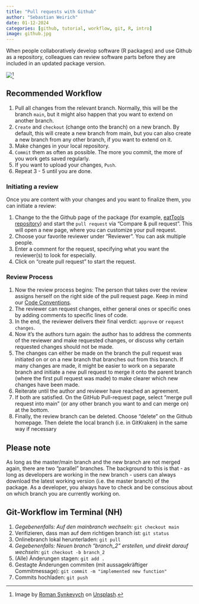 ```yaml
---
title: "Pull requests with Github"
author: "Sebastian Weirich"
date: 01-12-2024
categories: [github, tutorial, workflow, git, R, intro]
image: github.jpg
---
```


When people collaboratively develop software (R packages) and use Github as a repository, colleagues can review software parts before they are included in an updated package version.

![](github.jpg)[^1]

[^1]: Image by [Roman Synkevych](https://unsplash.com/de/@synkevych?utm_content=creditCopyText&utm_medium=referral&utm_source=unsplash) on [Unsplash](https://unsplash.com/de/fotos/blau-schwarzes-pinguin-pluschtier-UT8LMo-wlyk).


## Recommended Workflow

1.  Pull all changes from the relevant branch. Normally, this will be the branch `main`, but it might also happen that you want to extend on another branch.
2.  `Create` and `checkout` (change onto the branch) on a new branch. By default, this will create a new branch from main, but you can also create a new branch from any other branch, if you want to extend on it.
3.  Make changes in your local repository.
4.  `Commit` them as often as possible. The more you commit, the more of you work gets saved regularly.
5.  If you want to upload your changes, `Push`.
6.  Repeat 3 - 5 until you are done.

### Initiating a review

Once you are content with your changes and you want to finalize them, you can initiate a review:

1.  Change to the the Github page of the package (for example, [eatTools repository](https://github.com/weirichs/eatTools)) and start the `pull request` via "Compare & pull request". This will open a new page, where you can customize your pull request.
2.  Choose your favorite reviewer under "Reviewer". You can ask multiple people.
3.  Enter a comment for the request, specifying what you want the reviewer(s) to look for especially.
4.  Click on "create pull request" to start the request.

### Review Process

1.  Now the review process begins: The person that takes over the review assigns herself on the right side of the pull request page. Keep in mind our [Code Conventions](https://iqb-research.github.io/IQB-Methods/docs/discussions/code_conventions.html).
2.  The reviewer can request changes, either general ones or specific ones by adding comments to specific lines of code.
3.  In the end, the reviewer delivers their final verdict: `approve` or `request changes`.
4.  Now it's the authors turn again: the author has to address the comments of the reviewer and make requested changes, or discuss why certain requested changes should not be made.
5.  The changes can either be made on the branch the pull request was initiated on or on a new branch that branches out from this branch. If many changes are made, it might be easier to work on a separate branch and initiate a new pull request to merge it onto the parent branch (where the first pull request was made) to make clearer which new changes have been made.
6.  Reiterate until the author and reviewer have reached an agreement.
7.  If both are satisfied. On the GitHub Pull-request page, select "merge pull request into main" (or any other branch you want to and can merge on) at the bottom.
8.  Finally, the review branch can be deleted. Choose "delete" on the Github homepage. Then delete the local branch (i.e. in GitKraken) in the same way if necessary

## Please note

As long as the master/main branch and the new branch are not merged again, there are two "parallel" branches. The background to this is that - as long as developers are working in the new branch - users can always download the latest working version (i.e. the master branch) of the package. As a developer, you always have to check and be conscious about on which branch you are currently working on.

## Git-Workflow im Terminal (NH)

1.  *Gegebenenfalls: Auf den mainbranch wechseln:* `git checkout main`
2.  Verifizieren, dass man auf dem richtigen branch ist: `git status`
3.  Onlinebranch lokal herunterladen: `git pull`
4.  *Gegebenenfalls: Neuen branch "branch_2" erstellen, und direkt darauf wechseln:* `git checkout -b branch_2`
5.  (Alle) Änderungen stagen: `git add .`
6.  Gestagte Änderungen commiten (mit aussagekräftiger Commitmessage): `git commit -m "implemented new function"`
7.  Commits hochladen: `git push`
